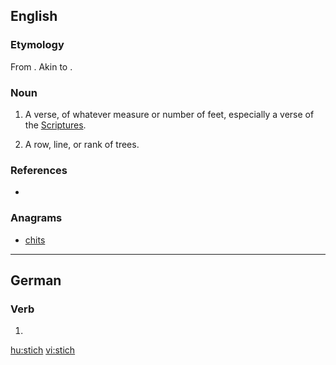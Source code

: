 {{also|Stich}}
==English==

===Etymology===
From {{etyl|grc}} {{term|στίχος||line, row, verse|sc=polytonic|tr=stikhos|lang=grc}}. Akin to {{term|στείχω||I go|sc=polytonic|tr=steikhō|lang=grc}}.

===Noun===
{{en-noun}}

# {{obsolete}} A verse, of whatever measure or number of feet, especially a verse of the [[Scriptures]].
# {{obsolete}} A row, line, or rank of trees.

===References===
* {{R:Webster 1913}}

===Anagrams===
* [[chits#English|chits]]

----

==German==

===Verb===
{{infl|de}}

# {{de-verb form of|stechen|i|s}}

[[hu:stich]]
[[vi:stich]]